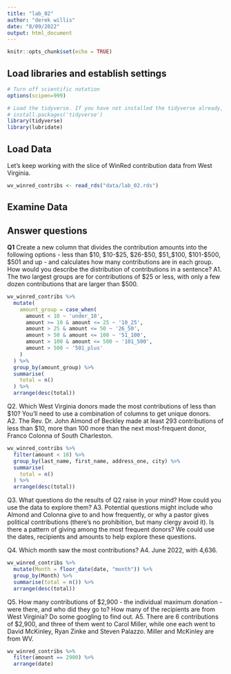 ```yaml
---
title: "lab_02"
author: "derek willis"
date: "8/09/2022"
output: html_document
---
```


```r
knitr::opts_chunk$set(echo = TRUE)
```

## Load libraries and establish settings
```r
# Turn off scientific notation
options(scipen=999)

# Load the tidyverse. If you have not installed the tidyverse already, remove the # from the next line and run it first.  
# install.packages('tidyverse')
library(tidyverse)
library(lubridate)
```

## Load Data

Let's keep working with the slice of WinRed contribution data from West Virginia.  

```r
wv_winred_contribs <- read_rds("data/lab_02.rds")
```

## Examine Data

## Answer questions

**Q1** Create a new column that divides the contribution amounts into the following options - less than $10, $10-$25, $26-$50, $51_$100, $101-$500, $501 and up - and calculates how many contributions are in each group. How would you describe the distribution of contributions in a sentence?
A1. The two largest groups are for contributions of $25 or less, with only a few dozen contributions that are larger than $500.

```r
wv_winred_contribs %>%
  mutate(
    amount_group = case_when(
      amount < 10 ~ 'under_10',
      amount >= 10 & amount <= 25 ~ '10_25',
      amount > 25 & amount <= 50 ~ '26_50',
      amount > 50 & amount <= 100 ~ '51_100',
      amount > 100 & amount <= 500 ~ '101_500',
      amount > 500 ~ '501_plus'
    )
  ) %>%
  group_by(amount_group) %>%
  summarise(
    total = n()
  ) %>%
  arrange(desc(total))
```

Q2. Which West Virginia donors made the most contributions of less than $10? You'll need to use a combination of columns to get unique donors.  
A2. The Rev. Dr. John Almond of Beckley made at least 293 contributions of less than $10, more than 100 more than the next most-frequent donor, Franco Colonna of South Charleston.

```r
wv_winred_contribs %>%
  filter(amount < 10) %>% 
  group_by(last_name, first_name, address_one, city) %>%
  summarise(
    total = n()
  ) %>%
  arrange(desc(total))
```

Q3. What questions do the results of Q2 raise in your mind? How could you use the data to explore them?
A3. Potential questions might include who Almond and Colonna give to and how frequently, or why a pastor gives political contributions (there's no prohibition, but many clergy avoid it). Is there a pattern of giving among the most frequent donors? We could use the dates, recipients and amounts to help explore these questions.

Q4. Which month saw the most contributions?
A4. June 2022, with 4,636.

```r
wv_winred_contribs %>%
  mutate(Month = floor_date(date, "month")) %>%
  group_by(Month) %>%
  summarise(total = n()) %>%
  arrange(desc(total))
```

Q5. How many contributions of $2,900 - the individual maximum donation - were there, and who did they go to? How many of the recipients are from West Virginia? Do some googling to find out.
A5. There are 6 contributions of $2,900, and three of them went to Carol Miller, while one each went to David McKinley, Ryan Zinke and Steven Palazzo. Miller and McKinley are from WV.

```r
wv_winred_contribs %>%
  filter(amount == 2900) %>%
  arrange(date)
```
